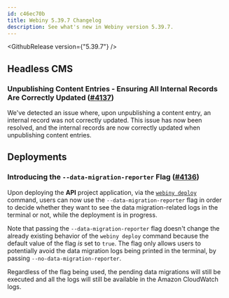 ```yaml
---
id: c46ec70b
title: Webiny 5.39.7 Changelog
description: See what's new in Webiny version 5.39.7.
---
```



<GithubRelease version={"5.39.7"} />

## Headless CMS

### Unpublishing Content Entries - Ensuring All Internal Records Are Correctly Updated ([#4137](https://github.com/webiny/webiny-js/pull/4137))

We've detected an issue where, upon unpublishing a content entry, an internal record was not correctly updated. This issue has now been resolved, and the internal records are now correctly updated when unpublishing content entries.

## Deployments

### Introducing the `--data-migration-reporter` Flag ([#4136](https://github.com/webiny/webiny-js/pull/4136))

Upon deploying the **API** project application, via the [`webiny deploy`](/docs/core-development-concepts/basics/project-deployment) command, users can now use the `--data-migration-reporter` flag in order to decide whether they want to see the data migration-related logs in the terminal or not, while the deployment is in progress.

Note that passing the `--data-migration-reporter` flag doesn't change the already existing behavior of the `webiny deploy` command because the default value of the flag *is* set to `true`. The flag only allows users to potentially avoid the data migration logs being printed in the terminal, by passing `--no-data-migration-reporter`.

<Alert type="info">

  Regardless of the flag being used, the pending data migrations will still be executed and all the logs will still be available in the Amazon CloudWatch logs.

</Alert>
